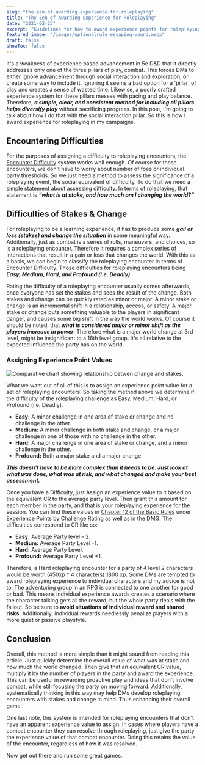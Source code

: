 ```yaml
---
slug: "the-zen-of-awarding-experience-for-roleplaying"
title: "The Zen of Awarding Experience for Roleplaying"
date: "2021-02-25"
excerpt: "Guidelines for how to award experience points for roleplaying encounters in your 5th edition game."
featured_image: "/images/optionalrule-escaping-wound.webp"
draft: false
showToc: false
---
```


It's a weakness of experience based advancement in 5e D&D that it directly addresses only one of the three pillars of play, combat. This forces DMs to either ignore advancement through social interaction and exploration, or create some way to include it. Ignoring it seems a bad option for a 'pillar' of play and creates a sense of wasted time. Likewise, a poorly crafted experience system for these pillars messes with pacing and play balance. Therefore, **_a simple, clear, and consistent method for including all pillars helps diversify play_** without sacrificing progress. In this post, I'm going to talk about how I do that with the social interaction pillar. So this is how I award experience for roleplaying in my campaigns.

## Encountering Difficulties

For the purposes of assigning a difficulty to roleplaying encounters, the [Encounter Difficulty](http://dndbeyond.com/sources/basic-rules/building-combat-encounters#EvaluatingEncounterDifficulty) system works well enough. Of course for these encounters, we don't have to worry about number of foes or individual party thresholds. So we just need a method to assess the significance of a roleplaying event, the social equivalent of difficulty. To do that we need a simple statement about assessing difficulty. In terms of roleplaying, that statement is **_&#8220;what is at stake, and how much am I changing the world?&#8221;_**

## Difficulties of Stakes & Change 

For roleplaying to be a learning experience, it has to produce some **_gail or loss (stakes) and change the situation_** in some meaningful way. Additionally, just as combat is a series of rolls, maneuvers, and choices, so is a roleplaying encounter. Therefore it requires a complex series of interactions that result in a gain or loss that changes the world. With this as a basis, we can begin to classify the roleplaying encounter in terms of Encounter Difficulty. Those difficulties for roleplaying encounters being **_Easy, Medium, Hard, and Profound (i.e. Deadly)_**.

Rating the difficulty of a roleplaying encounter usually comes afterwards, once everyone has set the stakes and sees the result of the change. Both stakes and change can be quickly rated as minor or major. A minor stake or change is an incremental shift in a relationship, access, or safety. A major stake or change puts something valuable to the players in significant danger, and causes some big shift in the way the world works. Of course it should be noted, that **_what is considered major or minor shift as the players increase in power_**. Therefore what is a major world change at 3rd level, might be insignificant to a 16th level group. It's all relative to the expected influence the party has on the world.

### Assigning Experience Point Values

![Comparative chart showing relationship betwen change and stakes.](/images/RPDifficulties-480x319.jpg)

What we want out of all of this is to assign an experience point value for a set of roleplaying encounters. So taking the method above we determine if the difficulty of the roleplaying challenge as Easy, Medium, Hard, or Profound (i.e. Deadly). 

  * **Easy:** A minor challenge in one area of stake or change and no challenge in the other.
  * **Medium:** A minor challenge in both stake and change, or a major challenge in one of those with no challenge in the other.
  * **Hard:** A major challenge in one area of stake or change, and a minor challenge in the other.
  * **Profound:** Both a major stake and a major change.

**_This doesn't have to be more complex than it needs to be. Just look at what was done, what was at risk, and what changed and make your best assessment._**

Once you have a Difficulty, just Assign an experience value to it based on the equivalent CR to the average party level. Then grant this amount for each member in the party, and that is your roleplaying experience for the session. You can find these values in [Chapter 12 of the Basic Rules](https://www.dndbeyond.com/sources/basic-rules/monsters#Challenge) under Experience Points by Challenge Rating as well as in the DMG. The difficulties correspond to CR like so:

  * **Easy:** Average Party level – 2.
  * **Medium:** Average Party Level -1.
  * **Hard:** Average Party Level.
  * **Profound:** Average Party Level +1.

Therefore, a Hard roleplaying encounter for a party of 4 level 2 characters would be worth (450xp * 4 characters) 1800 xp. Some DMs are tempted to award roleplaying experience to individual characters and my advice is not to. The adventuring group in an RPG is connected to one another for good or bad. This means individual experience awards creates a scenario where the character talking gets all the reward, but the whole party deals with the fallout. So be sure to **avoid situations of individual reward and shared risks**. Additionally, individual rewards needlessly penalize players with a more quiet or passive playstyle.

## Conclusion

Overall, this method is more simple than it might sound from reading this article. Just quickly determine the overall value of what was at stake and how much the world changed. Then give that an equivalent CR value, multiply it by the number of players in the party and award the experience. This can be useful in rewarding proactive play and ideas that don't involve combat, while still focusing the party on moving forward. Additionally, systematically thinking in this way may help DMs develop roleplaying encounters with stakes and change in mind. Thus enhancing their overall game.

One last note, this system is intended for roleplaying encounters that don't have an apparent experience value to assign. In cases where players have a combat encounter they can resolve through roleplaying, just give the party the experience value of that combat encounter. Doing this retains the value of the encounter, regardless of how it was resolved. 

Now get out there and run some great games.